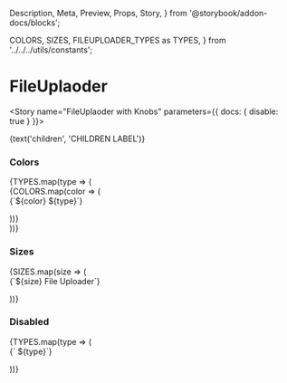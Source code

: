   Description,
  Meta,
  Preview,
  Props,
  Story,
} from '@storybook/addon-docs/blocks';

  COLORS,
  SIZES,
  FILEUPLOADER_TYPES as TYPES,
} from '../../../utils/constants';


<Meta component={FileUploader} title="Components/Molecules/Form Controls/FileUploader" />

# FileUplaoder
<Description of={FileUploader} />
<Props of={FileUploader} />

<Story name="FileUplaoder with Knobs" parameters={{ docs: { disable: true } }}>
  <form id="fileUploaderWithKnobForm">
    <FileUploader
      className={text('className', '', 'FileUploader Options')}
      disabled={boolean('disabled', false, 'FileUploader Options')}
      errorMsg={text('errorMsg', '', 'FileUploader Options')}
      formId={text('formId', 'fileUploaderWithKnobForm', 'FileUploader Options')}
      handleClick={action('`FileUploader with Knobs` onChange event triggered.')}
      helpText={text(
        'helpText',
        'This is useful or helpful information.',
        'FileUploader Options',
      )}
      multiple={boolean('multiple', false, 'FileUploader Options')}
      name={text('name', 'fileUploaderWithKnobs', 'FileUploader Options')}
      size={text('size', 'large', 'FileUploader Options')}
      styleType={text('styleType', '', 'FileUploader Options')}
      value={text('value', '', 'FileUploader Options')}
    >{text('children', 'CHILDREN LABEL')}</FileUploader>
  </form>
</Story>

### Colors
<Preview>
  <Story name="FileUploader Colors and Types">
    <div>
      {TYPES.map(type => (
        <div key={`${type}_color`}>
          {COLORS.map(color => (
            <form id="FileUploader Colors and Types">
              <FileUploader 
                label="This are the other colors"
                name="This is a name"
                color={color}
                styleType={type}
              >
               {`${color} ${type}`}
             </FileUploader>
           </form>
           ))}
        </div>
      ))}
    </div>
    </Story>
  </Preview>

### Sizes 
<Preview>
  <Story name="FileUploader Sizes">
    {SIZES.map(size => (
      <form id="FileUploader Sizes">
      <FileUploader 
        label="These are the sizes"
        name="This is a name"
        size={size}
      >
      {`${size} File Uploader`}
      </FileUploader>
      </form>
    ))}
    </Story>
  </Preview>

### Disabled 
<Preview>
  <Story name="FileUploader Disabled">
    <div>
      {TYPES.map(type => (
            <form id="FileUploader Disabled">
              <FileUploader 
                label="These are the disabled colors and types"
                name="This is a name"
                styleType={type}
                disabled
              >
               {` ${type}`}
             </FileUploader>
           </form>
      ))}
    </div>
    </Story>
  </Preview>
